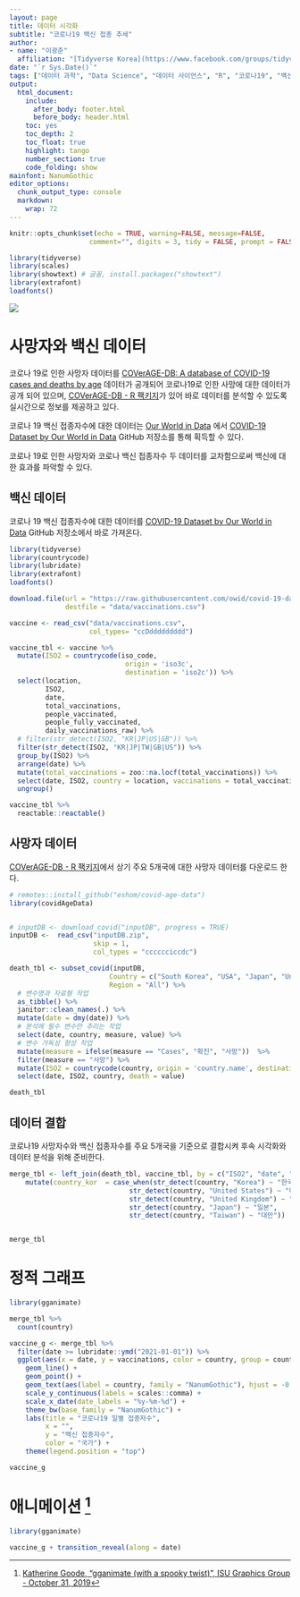 ```yaml
---
layout: page
title: 데이터 시각화
subtitle: "코로나19 백신 접종 추세"
author:
- name: "이광춘"
  affiliation: "[Tidyverse Korea](https://www.facebook.com/groups/tidyverse/)"
date: "`r Sys.Date()`"
tags: ["데이터 과학", "Data Science", "데이터 사이언스", "R", "코로나19", "백신"]
output:
  html_document: 
    include:
      after_body: footer.html
      before_body: header.html
    toc: yes
    toc_depth: 2
    toc_float: true
    highlight: tango
    number_section: true
    code_folding: show
mainfont: NanumGothic
editor_options: 
  chunk_output_type: console
  markdown: 
    wrap: 72
---
```


```r
knitr::opts_chunk$set(echo = TRUE, warning=FALSE, message=FALSE,
                    comment="", digits = 3, tidy = FALSE, prompt = FALSE, fig.align = 'center')

library(tidyverse)
library(scales)
library(showtext) # 글꼴, install.packages("showtext")
library(extrafont)
loadfonts()
```

![](fig/covid-19-database.png)

# 사망자와 백신 데이터 {#death-vaccine-dataset}

코로나 19로 인한 사망자 데이터를 [COVerAGE-DB: A database of COVID-19 cases and deaths by age](https://osf.io/mpwjq/) 데이터가 공개되어 코로나19로 인한 사망에 대한 데이터가 공개 되어 있으며, [COVerAGE-DB - R 팩키지](https://github.com/timriffe/covid_age)가 있어 바로 데이터를 분석할 수 있도록 실시간으로 정보를 제공하고 있다.

코로나 19 백신 접종자수에 대한 데이터는 [Our World in Data](https://github.com/owid) 에서 [COVID-19 Dataset by Our World in Data](https://github.com/owid/covid-19-data) GitHub 저장소를 통해 획득할 수 있다.

코로나 19로 인한 사망자와 코로나 백신 접종자수 두 데이터를 교차함으로써 백신에 대한 효과를 파악할 수 있다.

## 백신 데이터 {#vaccine-dataset}

코로나 19 백신 접종자수에 대한 데이터를 [COVID-19 Dataset by Our World in Data](https://github.com/owid/covid-19-data) GitHub 저장소에서 바로 가져온다.

```r
library(tidyverse)
library(countrycode)
library(lubridate)
library(extrafont)
loadfonts()

download.file(url = "https://raw.githubusercontent.com/owid/covid-19-data/master/public/data/vaccinations/vaccinations.csv", 
              destfile = "data/vaccinations.csv")

vaccine <- read_csv("data/vaccinations.csv",
                    col_types= "ccDddddddddd")

vaccine_tbl <- vaccine %>% 
  mutate(ISO2 = countrycode(iso_code,
                             origin = 'iso3c',
                             destination = 'iso2c')) %>%
  select(location,
         ISO2,
         date,
         total_vaccinations,
         people_vaccinated,
         people_fully_vaccinated,
         daily_vaccinations_raw) %>% 
  # filter(str_detect(ISO2, "KR|JP|US|GB")) %>%
  filter(str_detect(ISO2, "KR|JP|TW|GB|US")) %>% 
  group_by(ISO2) %>% 
  arrange(date) %>% 
  mutate(total_vaccinations = zoo::na.locf(total_vaccinations)) %>% 
  select(date, ISO2, country = location, vaccinations = total_vaccinations) %>% 
  ungroup()

vaccine_tbl %>% 
  reactable::reactable()
```

## 사망자 데이터 {#death-dataset}

[COVerAGE-DB - R 팩키지](https://github.com/timriffe/covid_age)에서 상기 주요 5개국에 대한 사망자 데이터를 다운로드 한다.

```r
# remotes::install_github("eshom/covid-age-data")
library(covidAgeData)


# inputDB <- download_covid("inputDB", progress = TRUE)
inputDB <-  read_csv("inputDB.zip",
                     skip = 1,
                     col_types = "cccccciccdc")

death_tbl <- subset_covid(inputDB, 
                         Country = c("South Korea", "USA", "Japan", "United Kingdom", "Taiwan"), 
                         Region = "All") %>% 
  # 변수명과 자료형 작업
  as_tibble() %>% 
  janitor::clean_names(.) %>% 
  mutate(date = dmy(date)) %>% 
  # 분석에 필수 변수만 추리는 작업
  select(date, country, measure, value) %>% 
  # 변수 가독성 향상 작업
  mutate(measure = ifelse(measure == "Cases", "확진", "사망"))  %>% 
  filter(measure == "사망") %>% 
  mutate(ISO2 = countrycode(country, origin = 'country.name', destination = 'iso2c')) %>% 
  select(date, ISO2, country, death = value)

death_tbl
```

## 데이터 결합 {#merge-death-vaccine}

코로나19 사망자수와 백신 접종자수를 주요 5개국을 기준으로 결합시켜 후속 시각화와 데이터 분석을 위해 준비한다.

```r
merge_tbl <- left_join(death_tbl, vaccine_tbl, by = c("ISO2", "date", "country")) %>% 
    mutate(country_kor  = case_when(str_detect(country, "Korea") ~ "한국",
                              str_detect(country, "United States") ~ "미국",
                              str_detect(country, "United Kingdom") ~ "영국",
                              str_detect(country, "Japan") ~ "일본",
                              str_detect(country, "Taiwan") ~ "대만"))


merge_tbl
```


# 정적 그래프 {#vaccine-dataset-graph}



```r
library(gganimate)

merge_tbl %>% 
  count(country)

vaccine_g <- merge_tbl %>% 
  filter(date >= lubridate::ymd("2021-01-01")) %>% 
  ggplot(aes(x = date, y = vaccinations, color = country, group = country)) +
    geom_line() +
    geom_point() +
    geom_text(aes(label = country, family = "NanumGothic"), hjust = -0.3, size = 3.5) +
    scale_y_continuous(labels = scales::comma) +
    scale_x_date(date_labels = "%y-%m-%d") +
    theme_bw(base_family = "NanumGothic") +
    labs(title = "코로나19 일별 접종자수",
         x = "", 
         y = "백신 접종자수",
         color = "국가") +
    theme(legend.position = "top")

vaccine_g
```

# 애니메이션 [^1] {#vaccine-dataset-animation}

[^1]: [Katherine Goode, "gganimate (with a spooky twist)", ISU Graphics
    Group - October 31,
    2019](https://goodekat.github.io/presentations/2019-isugg-gganimate-spooky/slides.html#1)

```r
library(gganimate)

vaccine_g + transition_reveal(along = date)

```
